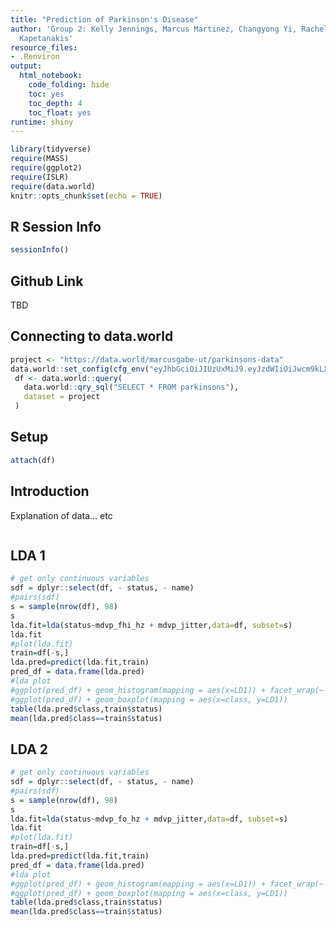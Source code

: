 ---
title: "Prediction of Parkinson's Disease"
author: 'Group 2: Kelly Jennings, Marcus Martinez, Changyong Yi, Rachel Tarrant, Stefanos
  Kapetanakis'
resource_files:
- .Renviron
output:
  html_notebook:
    code_folding: hide
    toc: yes
    toc_depth: 4
    toc_float: yes
runtime: shiny
---

```{r setup, include=FALSE}
library(tidyverse)
require(MASS)
require(ggplot2)
require(ISLR)
require(data.world)
knitr::opts_chunk$set(echo = TRUE)

```
  
## **R Session Info**  

```{r}
sessionInfo()
```

## **Github Link** 
TBD

## **Connecting to data.world** 
```{r}
project <- "https://data.world/marcusgabe-ut/parkinsons-data"
data.world::set_config(cfg_env("eyJhbGciOiJIUzUxMiJ9.eyJzdWIiOiJwcm9kLXVzZXItY2xpZW50OnRhcnJhbnRybCIsImlzcyI6ImFnZW50OnRhcnJhbnRybDo6MDE1OTQxYzQtNTUyZC00YjI3LWIxNGEtYzllN2ExMjYxN2FiIiwiaWF0IjoxNTA1MzEzMjAyLCJyb2xlIjpbInVzZXJfYXBpX3dyaXRlIiwidXNlcl9hcGlfcmVhZCJdLCJnZW5lcmFsLXB1cnBvc2UiOnRydWV9.vWrAbNkyU0mhgsdXXL-bxESWzppmpm8wguw9uI7pJ64ZsDtovi8kbWbPYS5pPcX8DDnVMuYxJJWHhqdxv--R_w"))
 df <- data.world::query(
   data.world::qry_sql("SELECT * FROM parkinsons"),
   dataset = project
 )
```

## **Setup**
```{r}
attach(df)
```

## **Introduction** 
Explanation of data... etc
```{r}

```

## LDA 1
```{r}
# get only continuous variables
sdf = dplyr::select(df, - status, - name)
#pairs(sdf)
s = sample(nrow(df), 98)
s
lda.fit=lda(status~mdvp_fhi_hz + mdvp_jitter,data=df, subset=s)
lda.fit
#plot(lda.fit)
train=df[-s,]
lda.pred=predict(lda.fit,train)
pred_df = data.frame(lda.pred)
#lda plot
#ggplot(pred_df) + geom_histogram(mapping = aes(x=LD1)) + facet_wrap(~ class)
#ggplot(pred_df) + geom_boxplot(mapping = aes(x=class, y=LD1))
table(lda.pred$class,train$status)
mean(lda.pred$class==train$status)

```
## LDA 2
```{r}
# get only continuous variables
sdf = dplyr::select(df, - status, - name)
#pairs(sdf)
s = sample(nrow(df), 98)
s
lda.fit=lda(status~mdvp_fo_hz + mdvp_jitter,data=df, subset=s)
lda.fit
#plot(lda.fit)
train=df[-s,]
lda.pred=predict(lda.fit,train)
pred_df = data.frame(lda.pred)
#lda plot
#ggplot(pred_df) + geom_histogram(mapping = aes(x=LD1)) + facet_wrap(~ class)
#ggplot(pred_df) + geom_boxplot(mapping = aes(x=class, y=LD1))
table(lda.pred$class,train$status)
mean(lda.pred$class==train$status)

```
